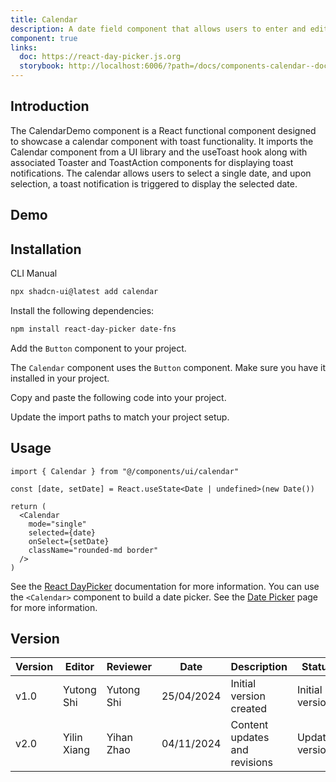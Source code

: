 ```yaml
---
title: Calendar
description: A date field component that allows users to enter and edit date.
component: true
links:
  doc: https://react-day-picker.js.org
  storybook: http://localhost:6006/?path=/docs/components-calendar--docs
---
```


## Introduction

The CalendarDemo component is a React functional component designed to showcase a calendar component with toast functionality. It imports the Calendar component from a UI library and the useToast hook along with associated Toaster and ToastAction components for displaying toast notifications. The calendar allows users to select a single date, and upon selection, a toast notification is triggered to display the selected date.

## Demo

<ComponentPreview
  name="calendar-demo"
  title="Calendar"
  description="A calendar showing the current date."
/>

## Installation

<Tabs defaultValue="cli">

<TabsList>
  <TabsTrigger value="cli">CLI</TabsTrigger>
  <TabsTrigger value="manual">Manual</TabsTrigger>
</TabsList>
<TabsContent value="cli">

```bash
npx shadcn-ui@latest add calendar
```

</TabsContent>

<TabsContent value="manual">

<Steps>

<Step>Install the following dependencies:</Step>

```bash
npm install react-day-picker date-fns
```

<Step>Add the `Button` component to your project.</Step>

The `Calendar` component uses the `Button` component. Make sure you have it installed in your project.

<Step>Copy and paste the following code into your project.</Step>

<ComponentSource name="calendar" />

<Step>Update the import paths to match your project setup.</Step>

</Steps>

</TabsContent>

</Tabs>

## Usage

```tsx
import { Calendar } from "@/components/ui/calendar"
```

```tsx
const [date, setDate] = React.useState<Date | undefined>(new Date())

return (
  <Calendar
    mode="single"
    selected={date}
    onSelect={setDate}
    className="rounded-md border"
  />
)
```

See the [React DayPicker](https://react-day-picker.js.org) documentation for more information. You can use the `<Calendar>` component to build a date picker. See the [Date Picker](/docs/components/date-picker) page for more information.

## Version

| Version | Editor      | Reviewer   | Date       | Description                   | Status          |
| ------- | ----------- | ---------- | ---------- | ----------------------------- | --------------- |
| v1.0    | Yutong Shi  | Yutong Shi | 25/04/2024 | Initial version created       | Initial version |
| v2.0    | Yilin Xiang | Yihan Zhao | 04/11/2024 | Content updates and revisions | Updated version |
